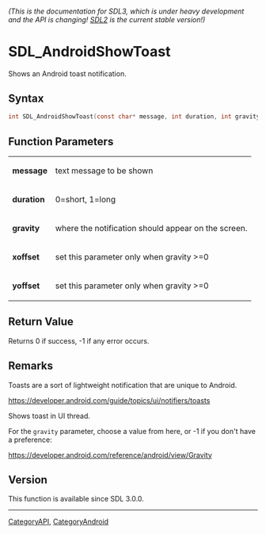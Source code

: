 ====== (This is the documentation for SDL3, which is under heavy development and the API is changing! [https://wiki.libsdl.org/SDL2/ SDL2] is the current stable version!) ======
= SDL_AndroidShowToast =

Shows an Android toast notification.

== Syntax ==

<syntaxhighlight lang='c'>
int SDL_AndroidShowToast(const char* message, int duration, int gravity, int xoffset, int yoffset);
</syntaxhighlight>

== Function Parameters ==

{|
|'''message'''
|text message to be shown
|-
|'''duration'''
|0=short, 1=long
|-
|'''gravity'''
|where the notification should appear on the screen.
|-
|'''xoffset'''
|set this parameter only when gravity >=0
|-
|'''yoffset'''
|set this parameter only when gravity >=0
|}

== Return Value ==

Returns 0 if success, -1 if any error occurs.

== Remarks ==

Toasts are a sort of lightweight notification that are unique to Android.

https://developer.android.com/guide/topics/ui/notifiers/toasts

Shows toast in UI thread.

For the <code>gravity</code> parameter, choose a value from here, or -1 if
you don't have a preference:

https://developer.android.com/reference/android/view/Gravity

== Version ==

This function is available since SDL 3.0.0.

----
[[CategoryAPI]], [[CategoryAndroid]]


